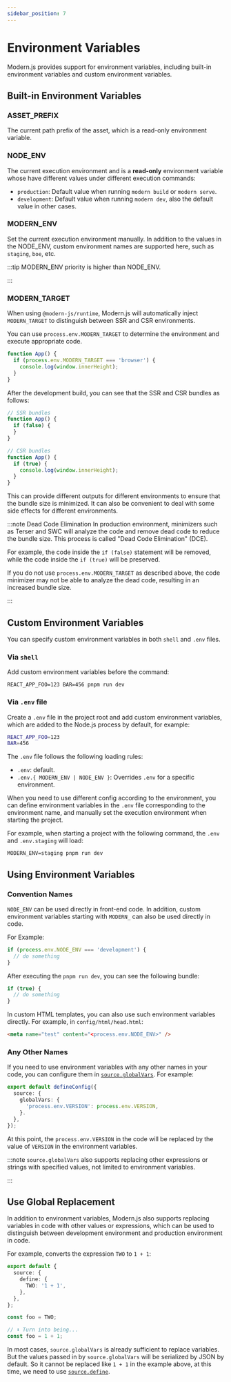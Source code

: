 ```yaml
---
sidebar_position: 7
---
```


# Environment Variables

Modern.js provides support for environment variables, including built-in environment variables and custom environment variables.

## Built-in Environment Variables

### ASSET_PREFIX

The current path prefix of the asset, which is a read-only environment variable.

### NODE_ENV

The current execution environment and is a **read-only** environment variable whose have different values under different execution commands:

- `production`: Default value when running `modern build` or `modern serve`.
- `development`: Default value when running `modern dev`, also the default value in other cases.

### MODERN_ENV

Set the current execution environment manually. In addition to the values in the NODE_ENV, custom environment names are supported here, such as `staging`, `boe`, etc.

:::tip
MODERN_ENV priority is higher than NODE_ENV.

:::

### MODERN_TARGET

When using `@modern-js/runtime`, Modern.js will automatically inject `MODERN_TARGET` to distinguish between SSR and CSR environments.

You can use `process.env.MODERN_TARGET` to determine the environment and execute appropriate code.

```ts title="App.tsx"
function App() {
  if (process.env.MODERN_TARGET === 'browser') {
    console.log(window.innerHeight);
  }
}
```

After the development build, you can see that the SSR and CSR bundles as follows:

```js title="dist/bundles/main.js"
// SSR bundles
function App() {
  if (false) {
  }
}
```

```js title="dist/static/main.js"
// CSR bundles
function App() {
  if (true) {
    console.log(window.innerHeight);
  }
}
```

This can provide different outputs for different environments to ensure that the bundle size is minimized. It can also be convenient to deal with some side effects for different environments.

:::note Dead Code Elimination
In production environment, minimizers such as Terser and SWC will analyze the code and remove dead code to reduce the bundle size. This process is called "Dead Code Elimination" (DCE).

For example, the code inside the `if (false)` statement will be removed, while the code inside the `if (true)` will be preserved.

If you do not use `process.env.MODERN_TARGET` as described above, the code minimizer may not be able to analyze the dead code, resulting in an increased bundle size.

:::

## Custom Environment Variables

You can specify custom environment variables in both `shell` and `.env` files.

### Via `shell`

Add custom environment variables before the command:

```shell
REACT_APP_FOO=123 BAR=456 pnpm run dev
```

### Via `.env` file

Create a `.env` file in the project root and add custom environment variables, which are added to the Node.js process by default, for example:

```bash
REACT_APP_FOO=123
BAR=456
```

The `.env` file follows the following loading rules:

- `.env`: default.
- `.env.{ MODERN_ENV | NODE_ENV }`: Overrides `.env` for a specific environment.

When you need to use different config according to the environment, you can define environment variables in the `.env` file corresponding to the environment name, and manually set the execution environment when starting the project.

For example, when starting a project with the following command, the `.env` and `.env.staging` will load:

```shell
MODERN_ENV=staging pnpm run dev
```

## Using Environment Variables

### Convention Names

`NODE_ENV` can be used directly in front-end code. In addition, custom environment variables starting with `MODERN_` can also be used directly in code.

For Example:

```js
if (process.env.NODE_ENV === 'development') {
  // do something
}
```

After executing the `pnpm run dev`, you can see the following bundle:

```js
if (true) {
  // do something
}
```

In custom HTML templates, you can also use such environment variables directly. For example, in `config/html/head.html`:

```html
<meta name="test" content="<process.env.NODE_ENV>" />
```

### Any Other Names

If you need to use environment variables with any other names in your code, you can configure them in [`source.globalVars`](/configure/app/source/global-vars). For example:

```ts title="modern.config.ts"
export default defineConfig({
  source: {
    globalVars: {
      'process.env.VERSION': process.env.VERSION,
    }.
  },
});
```

At this point, the `process.env.VERSION` in the code will be replaced by the value of `VERSION` in the environment variables.

:::note
`source.globalVars` also supports replacing other expressions or strings with specified values, not limited to environment variables.

:::

## Use Global Replacement

In addition to environment variables, Modern.js also supports replacing variables in code with other values or expressions, which can be used to distinguish between development environment and production environment in code.

For example, converts the expression `TWO` to `1 + 1`:

```ts
export default {
  source: {
    define: {
      TWO: '1 + 1',
    },
  },
};
```

```ts
const foo = TWO;

// ⬇️ Turn into being...
const foo = 1 + 1;
```

In most cases, `source.globalVars` is already sufficient to replace variables. But the values passed in by `source.globalVars` will be serialized by JSON by default. So it cannot be replaced like `1 + 1` in the example above, at this time, we need to use [`source.define`](/configure/app/source/define).
